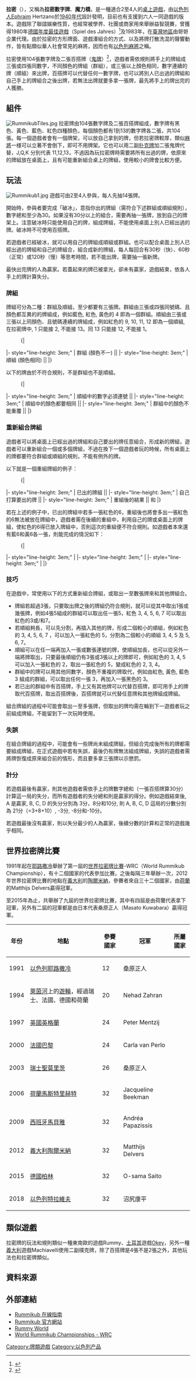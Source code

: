 {{Infobox Game
| title = 拉密<br /> Rummikub
| image_link = [[File:Rummikub_Tiles.jpg|250px]]
| designer = Ephraim Hertzano
| players = 2-4
| ages = 4歲以上
| setup_time=少於 5 分鐘
| skills = 觀察、分析
| web = http://www.rummikub.com/
| bggid = 8115
}}

'''拉密'''（{{lang-en|Rummikub}}），又稱為'''拉密數字牌'''、'''魔力橋'''，是一種適合2至4人的[[桌上遊戲|桌上遊戲]]，由[[以色列人|以色列人]]Ephraim Hertzano於[[1940年代|1940年代]]設計發明，目前也有支援到六人一同遊戲的版本。遊戲除了聯誼娛樂性質，也經常被學界、社團或商家用來舉辦益智競賽，曾獲得1980年[[德國年度最佳遊戲|德國年度最佳遊戲]]（Spiel des Jahres）<ref>{{Cite web 
|url=http://www.spiel-des-jahres.com/cms/front_content.php?idcatart=161&lang=1&client=1 
|title=Ausgezeichnete Spiele 1980 
|accessdate=2010-05-19 
|work=Spiel des Jahres 
|language=de 
|archive-date=2014-02-13 
|archive-url=https://web.archive.org/web/20140213232928/http://www.spiel-des-jahres.com/cms/front_content.php?idcatart=161&lang=1&client=1 
|dead-url=no 
}}</ref>及1983年{{link-nl|荷蘭年度最佳遊戲|Spel van het Jaar}}，在[[臺灣地區|臺灣地區]]由哿哿企業代理。由於拉密的方形牌面、遊戲湊組合的方式、以及將牌打散洗混的聲響動作，皆有點類似華人社會常見的麻將，因而也有[[以色列麻將|以色列麻將]]之稱。

拉密使用104張數字牌及二張百搭牌（[[鬼牌|鬼牌]]）<ref>{{Cite web
|url=http://www.pagat.com/rummy/rummikub.html
|title=Ruls of Tiles Games: Rummikub
|accessdate=2010-05-25
|work=www.pagat.com
|language=en
|archive-date=2017-01-12
|archive-url=https://web.archive.org/web/20170112071438/https://www.pagat.com/rummy/rummikub.html
|dead-url=no
}}</ref>，遊戲者需依規則將手上的牌組成三張或四張同數字，不同顏色的牌組（群組），或三張以上顏色相同，數字連續的牌（順組）來出牌，百搭牌可以代替任何一數字牌，也可以將別人已出過的牌組和自己手上的牌組合之後出牌，若無法出牌就要多拿一張牌，最先將手上的牌出完的人獲勝。

==組件==
[[File:RummikubTiles.jpg|thumb]]
拉密牌由104張數字牌及二張百搭牌組成，數字牌有黑色、黃色、藍色、紅色四種顏色，每個顏色都有1到13的數字牌各二張，共104張。每一個遊戲者會有一個牌架，可以放自己拿到的牌，但若拉密牌較厚，類似[[麻將|麻將]]一様可以立著不會倒下，即可不用牌架。它也可以用二副[[扑克牌|扑克牌]]加二張鬼牌代替，J,Q,K 分別代表 11,12,13，不過因為玩拉密牌時需要將所有出過的牌，依原來的牌組放在桌面上，且有可能重新組合桌上的牌組，使用較小的牌會比較方便。

==玩法==
[[File:Rummikub1.jpg|thumb]]
遊戲可由2至4人參與，每人先抽14張牌。

開始時，參與者要完成「破冰」，意指你出的牌組（需符合下述群組或順組規則），數字總和至少為30。如果沒有30分以上的組合，需要再抽一張牌，放到自己的牌架上。注意破冰時只能使用自己的牌，組成牌組，不能使用桌面上別人已經出過的牌。破冰時不可使用百搭牌。

若遊戲者已經破冰，就可以用自己的牌組成順組或群組。也可以配合桌面上別人已經出過的牌組和自己的牌組合，組合成新的牌組，每人每回合有30秒（快）、60秒（正常）或120秒（慢）等思考時間，若不能出牌，需要抽一張新牌。

最快出完牌的人為贏家。若蓋起來的牌已被拿光，卻未有贏家，遊戲結束，依各人手上的牌計算失分。

===牌組===
牌組可分為二種：群組及順組，至少都要有三張牌。群組由三張或四張同號碼、且顏色都互異的的牌組成，例如藍色, 紅色, 黃色的 4 即為一個群組。順組由三張或三張以上同顏色、且號碼連續的牌組成，例如紅色的 9, 10, 11, 12 即為一個順組, 在拉密牌中, 1 只能接 2, 不能接 13。同 13 只能接 12, 不能接 1。

:{|
|- style="line-height: 3em;"
| 群組 (顏色不一) || {{Rummy|4|#00B2EE}} {{Rummy|4|#EE2C2C}} {{Rummy|4|#FF7F00}}
|- style="line-height: 3em;"
| 順組 (顏色相同)  || {{Rummy|9|#EE2C2C}} {{Rummy|10|#EE2C2C}} {{Rummy|11|#EE2C2C}} {{Rummy|12|#EE2C2C}}
|}

以下的牌由於不符合規則，不是群組也不是順組。

:{|
|- style="line-height: 3em;"
| 順組中的數字必須連號 || {{Rummy|1|#00B2EE}} {{Rummy|2|#00B2EE}} {{Rummy|4|#00B2EE}}
|- style="line-height: 3em;"
| 順組中的顏色都要相同  || {{Rummy|1|#00B2EE}} {{Rummy|2|#00B2EE}} {{Rummy|3|#EE2C2C}}
|- style="line-height: 3em;"
| 群組中的顏色不能重覆  || {{Rummy|1|#00B2EE}} {{Rummy|1|#00B2EE}} {{Rummy|1|#EE2C2C}}
|}

===重新組合牌組===

遊戲者可以將桌面上已經出過的牌組和自己要出的牌任意組合，形成新的牌組，遊戲者可以重新組合一個或多個牌組，不過在換下一個遊戲者玩的時候，所有桌面上的牌都要符合群組或順組的規則，不能有例外的牌。

以下就是一個重組牌組的例子：

:{|
|- style="line-height: 3em;"
| 已出的牌組 || {{Rummy|3|#EE2C2C}} {{Rummy|4|#EE2C2C}} {{Rummy|5|#EE2C2C}}
|- style="line-height: 3em;"
| 自己打算要出的牌  || {{Rummy|2|#EE2C2C}} {{Rummy|5|#00B2EE}} {{Rummy|5|#FF7F00}}
|- style="line-height: 3em;"
| 重組後的結果  || {{Rummy|2|#EE2C2C}} {{Rummy|3|#EE2C2C}} {{Rummy|4|#EE2C2C}} 和 {{Rummy|5|#00B2EE}} {{Rummy|5|#FF7F00}} {{Rummy|5|#EE2C2C}}
|}

若在上述的例子中，已出的牌組中若多一張紅色的6，重組後也將會多出一張紅色的6無法被放在牌組中，遊戲者需在後續的重組中，利用自己的牌或桌面上的牌組，使紅色的6得已放入牌組中，否則這次的重組便不符合規則。如遊戲者本來還有藍6和黃6各一張，則能完成的情況如下：

:{|
|- style="line-height: 3em;"
| {{Rummy|2|#EE2C2C}} {{Rummy|3|#EE2C2C}} {{Rummy|4|#EE2C2C}}
|- style="line-height: 3em;"
| {{Rummy|5|#EE2C2C}} {{Rummy|5|#00B2EE}} {{Rummy|5|#FF7F00}}
|- style="line-height: 3em;"
| {{Rummy|6|#EE2C2C}} {{Rummy|6|#00B2EE}} {{Rummy|6|#FF7F00}}
|}

===技巧===
在遊戲中，常使用以下的方式重新組合牌組，或取出一至數張牌來和其他牌組合。
*牌組若超過3張，只要取出牌之後的牌組仍符合規則，就可以從其中取出1張或幾張牌，例如4張5組成的群組可以取出任一張5，紅色 3, 4, 5, 6, 7 可以取出紅色的3或/和7。
*若順組夠長，可以先分割，再插入其他的牌，形成二個較小的順組，例如紅色的 3, 4, 5, 6, 7 ，可以加入一張紅色的 5，分割為二個較小的順組 3, 4, 5 及 5, 6, 7。
*順組可以在任一端再加入一張或數張連號的牌，使順組加長，也可以從另外一端將牌取出，只要最後順組仍有3張或3張以上的牌即可，例如紅色的 3, 4, 5 可以加入一張紅色的 2，取出一張紅色的 5，變成紅色的 2, 3, 4。
*群組中的牌可以用其他同數字，顏色不重複的牌取代，例如由紅色, 黃色, 藍色 3 組成的群組，可以取出任何一張 3，再加入一張黑色的 3。
*若已出的群組中有百搭牌，手上又有其他牌可以代替百搭牌，即可用手上的牌取代百搭牌，取出百搭牌後，百搭牌就可以代替任意牌和其他牌組成牌組。
組合牌組的過程中可能會取出一至多張牌，但取出的牌均需在輪到下一遊戲者玩之前組成牌組，不能留到下一次玩時使用。

===失誤===
在組合牌組的過程中，可能會有一些牌尚未組成牌組，但組合完成後所有的牌都需要組成牌組，在正式遊戲中若有失誤，最後仍有牌無法組成牌組，失誤的遊戲者需將牌恢復成原來組合前的情形，而且要多拿三張牌以示懲罰。

===計分===
若遊戲最後有贏家，則其他遊戲者需依手上的牌數字總和（一張百搭牌算30分）計算這一局的失分，而所有遊戲者的失分總和則是贏家的得分。例如遊戲結束後, A 是贏家, B, C, D 的失分分別為 3分，8分和10分, 則 A, B, C, D 這局的分數分別為 21分（=3+8+10）, -3分, -8分和-10分。

若遊戲最後沒有贏家，則以失分最少的人為贏家，後續分數的計算和正常的遊戲幾乎相同。

==世界拉密牌比賽==
1991年起在[[耶路撒冷|耶路撒冷]]舉辦了第一屆的[[世界拉密牌比賽|世界拉密牌比賽]]-WRC（World Rummikub Championship），有十二個國家的代表參加比賽。之後每隔三年舉辦一次，2012年世界拉密牌比賽的地點在[[義大利|義大利]]的[[陶爾米納|陶爾米納]]，參賽者來自三十二個國家，由[[荷蘭|荷蘭]]的Matthijs Delvers贏得冠軍。

至2015年為止，共舉辦了九屆的世界拉密牌比賽，其中有四屆是由荷蘭代表拿下冠軍，另外有二屆的冠軍都是由日本代表桑原正人（Masato Kuwabara）贏得冠軍。

{| class="wikitable"
|- 
! 年份 !! 地點 !! 參賽國家 !! 冠軍 !! 所屬國家
|-
| 1991 || [[以色列|以色列]][[耶路撒冷|耶路撒冷]] || 12 || 桑原正人 || {{JPN}}
|-
| 1994 || [[萊茵河|萊茵河]]上的[[遊輪|遊輪]]，經過瑞士、法國、德國和荷蘭 || 20 || Nehad Zahran || {{EGY}}
|-
| 1997 || [[英國|英國]][[英格蘭|英格蘭]] || 24 || Peter Mentzij || {{NLD}}
|-
| 2000 || [[法國|法國]][[巴黎|巴黎]] || 24 || Carla van Perlo || {{NLD}}
|-
| 2003 || [[瑞士|瑞士]][[聖莫里茨|聖莫里茨]] || 26 || 桑原正人 || {{JPN}}
|-
| 2006 || [[荷蘭|荷蘭]][[馬斯特里赫特|馬斯特里赫特]] || 32 || Jacqueline Beekman || {{NLD}}
|-
| 2009 || [[西班牙|西班牙]][[馬貝雅|馬貝雅]] || 32 || Andréa Papazissis || {{BRA}}
|-
| 2012 || [[義大利|義大利]][[陶爾米納|陶爾米納]] || 32 || Matthijs Delvers || {{NLD}}
|-
| 2015 || [[德國|德國]][[柏林|柏林]] || 32 || O-sama Saito || {{JPN}}
|-
| 2018 || [[以色列|以色列]][[特拉維夫|特拉維夫]] || 32 || 沼尻康平 || {{JPN}}
|}

==類似遊戲==
拉密牌的玩法和規則類似一種東南歐的遊戲Rummy、[[土耳其|土耳其]]遊戲[[Okey|Okey]]，另外一種[[義大利|義大利]]遊戲Machiavelli使用二副樸克牌，除了百搭牌是4張不是2張之外，其他玩法也和拉密牌類似。

==資料來源==
<references />

==外部連結==
*[https://web.archive.org/web/20070826222743/http://www.rummikub.org/ Rummikub 在線指南]
*[http://www.rummikub.com Rummikub 官方網站] {{Wayback|url=http://www.rummikub.com/ |date=20210305043607 }}
*[http://www.rummy-world.com/ Rummy World] {{Wayback|url=http://www.rummy-world.com/ |date=20201124121628 }}
*[https://www.facebook.com/worldrummikubchampionships/ World Rummikub Championships - WRC] {{Wayback|url=https://www.facebook.com/worldrummikubchampionships/ |date=20220323072009 }}
[[Category:牌類遊戲|Category:牌類遊戲]]
[[Category:以色列产品|Category:以色列产品]]